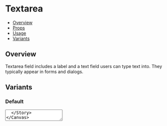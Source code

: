 

<Meta title="Components/Textarea" component={Textarea} />


# Textarea

- [Overview](#overview)
- [Props](#props)
- [Usage](#usage)
- [Variants](#variants)

## Overview

Textarea field includes a label and a text field users can type text into. They typically appear in forms and dialogs.

<Canvas>
  <TextareaExample />
</Canvas>

## Variants

### Default

<Canvas>
  <Story name="Default">
    <Textarea placeholder="Input Placeholder" />
  </Story>
</Canvas>

### States

<Canvas>
  <Story name="States">
    <Box css={{ flex: 1 }}>
      <Textarea label="Normal" placeholder="Input Placeholder" />
      <Textarea label="Disabled" placeholder="Input Placeholder" disabled />
    </Box>
    <Box css={{ flex: 1 }}>
      <Textarea label="Error" placeholder="Input Placeholder" status="error" />
      <Textarea
        label="Success"
        placeholder="Input Placeholder"
        status="success"
      />
    </Box>
  </Story>
</Canvas>

### With States Messages

<Canvas>
  <Story name="States with messages">
    <Box css={{ flex: 1 }}>
      <Textarea
        label="Normal"
        placeholder="Input Placeholder"
        description="Normal input"
      />
      <Textarea
        label="Disabled"
        placeholder="Input Placeholder"
        disabled
        description="Disabled input"
      />
    </Box>
    <Box css={{ flex: 1 }}>
      <Textarea
        label="Error"
        placeholder="Input Placeholder"
        status="error"
        errorMessage="Error input"
      />
      <Textarea
        label="Success"
        placeholder="Input Placeholder"
        status="success"
        successMessage="Success input"
      />
    </Box>
  </Story>
</Canvas>

## Props

<ArgsTable of={Textarea} />
